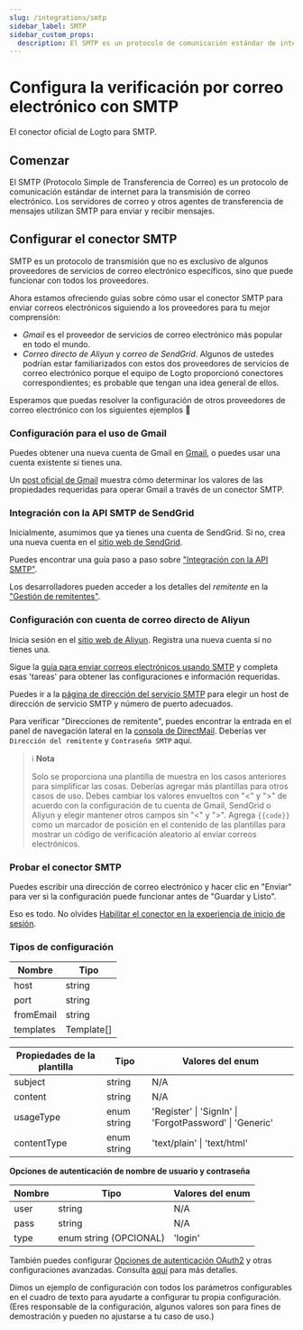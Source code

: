 ```yaml
---
slug: /integrations/smtp
sidebar_label: SMTP
sidebar_custom_props:
  description: El SMTP es un protocolo de comunicación estándar de internet para la transmisión de correo electrónico.
---
```



# Configura la verificación por correo electrónico con SMTP

El conector oficial de Logto para SMTP.

<GuideTip />

## Comenzar

El SMTP (Protocolo Simple de Transferencia de Correo) es un protocolo de comunicación estándar de internet para la transmisión de correo electrónico. Los servidores de correo y otros agentes de transferencia de mensajes utilizan SMTP para enviar y recibir mensajes.

## Configurar el conector SMTP

SMTP es un protocolo de transmisión que no es exclusivo de algunos proveedores de servicios de correo electrónico específicos, sino que puede funcionar con todos los proveedores.

Ahora estamos ofreciendo guías sobre cómo usar el conector SMTP para enviar correos electrónicos siguiendo a los proveedores para tu mejor comprensión:

- _Gmail_ es el proveedor de servicios de correo electrónico más popular en todo el mundo.
- _Correo directo de Aliyun_ y _correo de SendGrid_. Algunos de ustedes podrían estar familiarizados con estos dos proveedores de servicios de correo electrónico porque el equipo de Logto proporcionó conectores correspondientes; es probable que tengan una idea general de ellos.

Esperamos que puedas resolver la configuración de otros proveedores de correo electrónico con los siguientes ejemplos :rocket:

### Configuración para el uso de Gmail

Puedes obtener una nueva cuenta de Gmail en [Gmail](https://mail.google.com/), o puedes usar una cuenta existente si tienes una.

Un [post oficial de Gmail](https://support.google.com/a/answer/176600) muestra cómo determinar los valores de las propiedades requeridas para operar Gmail a través de un conector SMTP.

### Integración con la API SMTP de SendGrid

Inicialmente, asumimos que ya tienes una cuenta de SendGrid. Si no, crea una nueva cuenta en el [sitio web de SendGrid](https://app.sendgrid.com/).

Puedes encontrar una guía paso a paso sobre ["Integración con la API SMTP"](https://docs.sendgrid.com/for-developers/sending-email/integrating-with-the-smtp-api).

Los desarrolladores pueden acceder a los detalles del _remitente_ en la ["Gestión de remitentes"](https://mc.sendgrid.com/senders).

### Configuración con cuenta de correo directo de Aliyun

Inicia sesión en el [sitio web de Aliyun](https://cn.aliyun.com/). Registra una nueva cuenta si no tienes una.

Sigue la [guía para enviar correos electrónicos usando SMTP](https://www.alibabacloud.com/help/en/directmail/latest/send-emails-using-smtp) y completa esas 'tareas' para obtener las configuraciones e información requeridas.

Puedes ir a la [página de dirección del servicio SMTP](https://www.alibabacloud.com/help/en/directmail/latest/smtp-service-address) para elegir un host de dirección de servicio SMTP y número de puerto adecuados.

Para verificar "Direcciones de remitente", puedes encontrar la entrada en el panel de navegación lateral en la [consola de DirectMail](https://dm.console.aliyun.com/). Deberías ver `Dirección del remitente` y `Contraseña SMTP` aquí.

> ℹ️ **Nota**
>
> Solo se proporciona una plantilla de muestra en los casos anteriores para simplificar las cosas. Deberías agregar más plantillas para otros casos de uso.
> Debes cambiar los valores envueltos con "\<" y ">" de acuerdo con la configuración de tu cuenta de Gmail, SendGrid o Aliyun y elegir mantener otros campos sin "\<" y ">".
> Agrega `{{code}}` como un marcador de posición en el contenido de las plantillas para mostrar un código de verificación aleatorio al enviar correos electrónicos.

### Probar el conector SMTP

Puedes escribir una dirección de correo electrónico y hacer clic en "Enviar" para ver si la configuración puede funcionar antes de "Guardar y Listo".

Eso es todo. No olvides [Habilitar el conector en la experiencia de inicio de sesión](/connectors/email-connectors/#enable-email-sign-up-or-sign-in).

### Tipos de configuración

| Nombre    | Tipo       |
| --------- | ---------- |
| host      | string     |
| port      | string     |
| fromEmail | string     |
| templates | Template[] |

| Propiedades de la plantilla | Tipo        | Valores del enum                                        |
| --------------------------- | ----------- | ------------------------------------------------------- |
| subject                     | string      | N/A                                                     |
| content                     | string      | N/A                                                     |
| usageType                   | enum string | 'Register' \| 'SignIn' \| 'ForgotPassword' \| 'Generic' |
| contentType                 | enum string | 'text/plain' \| 'text/html'                             |

**Opciones de autenticación de nombre de usuario y contraseña**

| Nombre | Tipo                   | Valores del enum |
| ------ | ---------------------- | ---------------- |
| user   | string                 | N/A              |
| pass   | string                 | N/A              |
| type   | enum string (OPCIONAL) | 'login'          |

También puedes configurar [Opciones de autenticación OAuth2](https://nodemailer.com/smtp/oauth2/) y otras configuraciones avanzadas. Consulta [aquí](https://nodemailer.com/smtp/) para más detalles.

Dimos un ejemplo de configuración con todos los parámetros configurables en el cuadro de texto para ayudarte a configurar tu propia configuración. (Eres responsable de la configuración, algunos valores son para fines de demostración y pueden no ajustarse a tu caso de uso.)
